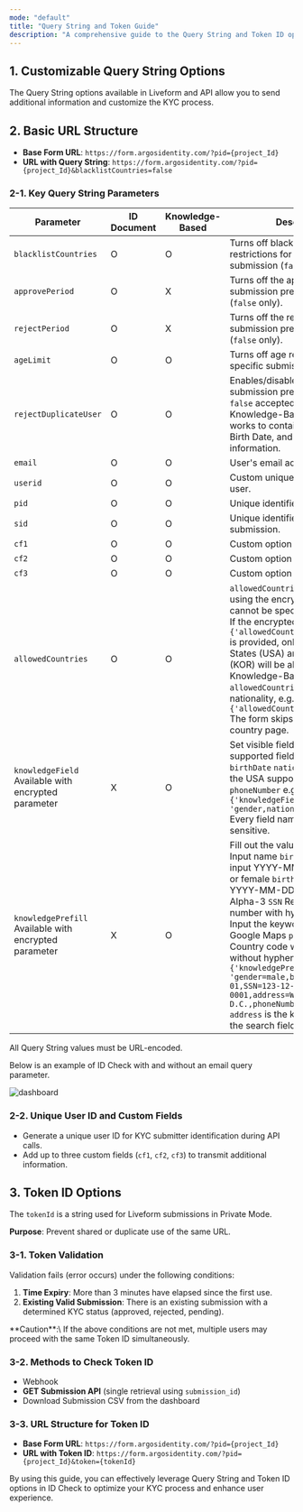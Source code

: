 ```yaml
---
mode: "default"
title: "Query String and Token Guide"
description: "A comprehensive guide to the Query String and Token ID options for Liveform. These options enable features such as transmitting additional information, preventing duplicate submissions, and identifying users. Explore essential tools to optimize your ID Check process."
---
```


## 1. Customizable Query String Options

The Query String options available in Liveform and API allow you to send additional information and customize the KYC process.

## 2. Basic URL Structure

- **Base Form URL**: `https://form.argosidentity.com/?pid={project_Id}`
- **URL with Query String**: `https://form.argosidentity.com/?pid={project_Id}&blacklistCountries=false`

### 2-1. Key Query String Parameters

| Parameter                                               | ID Document | Knowledge-Based | Description                                                                                                                                                                                                                                                                                                                                                                                                                                                                                                                                               |
| ------------------------------------------------------- | ----------- | --------------- | --------------------------------------------------------------------------------------------------------------------------------------------------------------------------------------------------------------------------------------------------------------------------------------------------------------------------------------------------------------------------------------------------------------------------------------------------------------------------------------------------------------------------------------------------------- |
| `blacklistCountries`                                    | O           | O               | Turns off blacklist country restrictions for the specific submission (`false` only).                                                                                                                                                                                                                                                                                                                                                                                                                                                                      |
| `approvePeriod`                                         | O           | X               | Turns off the approved duplicate submission prevention period (`false` only).                                                                                                                                                                                                                                                                                                                                                                                                                                                                             |
| `rejectPeriod`                                          | O           | X               | Turns off the rejected duplicate submission prevention period (`false` only).                                                                                                                                                                                                                                                                                                                                                                                                                                                                             |
| `ageLimit`                                              | O           | O               | Turns off age restriction for the specific submission (`false` only).                                                                                                                                                                                                                                                                                                                                                                                                                                                                                     |
| `rejectDuplicateUser`                                   | O           | O               | Enables/disables duplicate submission prevention (`true` or `false` accepted).  - In Knowledge-Based Submission, it works to contain Name, Gender, Birth Date, and Nationality information.                                                                                                                                                                                                                                                                                                                                                               |
| `email`                                                 | O           | O               | User's email address.                                                                                                                                                                                                                                                                                                                                                                                                                                                                                                                                     |
| `userid`                                                | O           | O               | Custom unique identifier for the user.                                                                                                                                                                                                                                                                                                                                                                                                                                                                                                                    |
| `pid`                                                   | O           | O               | Unique identifier for each project.                                                                                                                                                                                                                                                                                                                                                                                                                                                                                                                       |
| `sid`                                                   | O           | O               | Unique identifier for each submission.                                                                                                                                                                                                                                                                                                                                                                                                                                                                                                                    |
| `cf1`                                                   | O           | O               | Custom option field #1.                                                                                                                                                                                                                                                                                                                                                                                                                                                                                                                                   |
| `cf2`                                                   | O           | O               | Custom option field #2.                                                                                                                                                                                                                                                                                                                                                                                                                                                                                                                                   |
| `cf3`                                                   | O           | O               | Custom option field #3.                                                                                                                                                                                                                                                                                                                                                                                                                                                                                                                                   |
| `allowedCountries`                                      | O           | O               | `allowedCountries` can only be set using the encryption option and cannot be specified directly. e.g., If the encrypted value `{'allowedCountries': 'USA,KOR'}` is provided, only the United States (USA) and South Korea (KOR) will be allowed.  - In Knowledge-Based, if `allowedCountries` set one nationality, e.g. `{'allowedCountries': 'USA'}` The form skips to the select country page.                                                                                                                                                          |
| `knowledgeField`   Available with encrypted parameter   | X           | O               | Set visible fields from the supported fields.    `name`    `gender`   `birthDate`   `nationality`   `SSN` (Only the USA supported)  `address`  `phoneNumber`  e.g. `{'knowledgeField': 'gender,nationality,name'}`  Every field name is case-sensitive.                                                                                                                                                                                                                                                                                                   |
| `knowledgePrefill`   Available with encrypted parameter | X           | O               | Fill out the value in advance.  `name` Input name  `birthDate` Require input YYYY-MM-DD  `gender` male or female  `birthDate` Require input YYYY-MM-DD  `nationality` ISO Alpha-3  `SSN` Require input number with hyphen(-)  `address` Input the keyword address in Google Maps  `phoneNumber` Country code with phone number without hyphen(-)  e.g. `{'knowledgePrefill': 'gender=male,birthdate=1990-01-01,SSN=123-12-0001,address=Washington D.C.,phoneNumber=+15555551234'}`    `address` is the keyword to put in the search field in Google Maps. |

<Note>
  All Query String values must be URL-encoded.
</Note>

Below is an example of ID Check with and without an email query parameter.

![dashboard](/images/en_email_queryparameter.png)

### 2-2. Unique User ID and Custom Fields

- Generate a unique user ID for KYC submitter identification during API calls.
- Add up to three custom fields (`cf1`, `cf2`, `cf3`) to transmit additional information.

## 3. Token ID Options

The `tokenId` is a string used for Liveform submissions in Private Mode.

**Purpose**: Prevent shared or duplicate use of the same URL.

### 3-1. Token Validation

Validation fails (error occurs) under the following conditions:

1. **Time Expiry**: More than 3 minutes have elapsed since the first use.
2. **Existing Valid Submission**: There is an existing submission with a determined KYC status (approved, rejected, pending).

<Warning>
  **Caution**:\
  If the above conditions are not met, multiple users may proceed with the same Token ID simultaneously.
</Warning>

### 3-2. Methods to Check Token ID

- Webhook
- **GET Submission API** (single retrieval using `submission_id`)
- Download Submission CSV from the dashboard

### 3-3. URL Structure for Token ID

- **Base Form URL**: `https://form.argosidentity.com/?pid={project_Id}`
- **URL with Token ID**: `https://form.argosidentity.com/?pid={project_Id}&token={tokenId}`

By using this guide, you can effectively leverage Query String and Token ID options in ID Check to optimize your KYC process and enhance user experience.